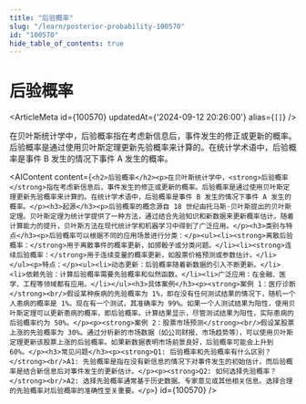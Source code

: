 ```yaml
---
title: "后验概率"
slug: "/learn/posterior-probability-100570"
id: "100570"
hide_table_of_contents: true
---
```



# 后验概率

<ArticleMeta id={100570} updatedAt={'2024-09-12 20:26:00'} alias={`[]`} />
<div className='border-solid border-b border-t-0 my-4 border-[var(--ifm-color-gray-300)]' />

在贝叶斯统计学中，后验概率指在考虑新信息后，事件发生的修正或更新的概率。后验概率是通过使用贝叶斯定理更新先验概率来计算的。在统计学术语中，后验概率是事件 B 发生的情况下事件 A 发生的概率。

<AIContent content={`<h2>后验概率</h2><p>在贝叶斯统计学中，<strong>后验概率</strong>指在考虑新信息后，事件发生的修正或更新的概率。后验概率是通过使用贝叶斯定理更新先验概率来计算的。在统计学术语中，后验概率是事件 B 发生的情况下事件 A 发生的概率。</p><h3>起源</h3><p>后验概率的概念源自 18 世纪由托马斯·贝叶斯提出的贝叶斯定理。贝叶斯定理为统计学提供了一种方法，通过结合先验知识和新数据来更新概率估计。随着计算能力的提升，贝叶斯方法在现代统计学和机器学习中得到了广泛应用。</p><h3>类别与特点</h3><p>后验概率可以根据不同的应用场景进行分类：</p><ul><li><strong>离散后验概率：</strong>用于离散事件的概率更新，如掷骰子或分类问题。</li><li><strong>连续后验概率：</strong>用于连续变量的概率更新，如股票价格预测或参数估计。</li></ul><p>特点：</p><ul><li>动态更新：后验概率随着新数据的引入不断更新。</li><li>依赖先验：计算后验概率需要先验概率和似然函数。</li><li>广泛应用：在金融、医学、工程等领域都有应用。</li></ul><h3>具体案例</h3><p><strong>案例 1：医疗诊断</strong><br/>假设某种疾病的先验概率为 1%，即在没有任何测试结果的情况下，随机一个人患病的概率是 1%。现在有一个测试，其准确率为 99%。如果一个人测试结果为阳性，使用贝叶斯定理可以更新患病的概率，即后验概率。计算结果显示，尽管测试结果为阳性，实际患病的后验概率约为 50%。</p><p><strong>案例 2：股票市场预测</strong><br/>假设某股票上涨的先验概率为 30%。通过分析新的市场数据（如公司财报、市场趋势等），可以使用贝叶斯定理更新该股票上涨的后验概率。如果新数据表明市场前景良好，后验概率可能会上升到 60%。</p><h3>常见问题</h3><p><strong>Q1: 后验概率和先验概率有什么区别？</strong><br/>A1: 先验概率是指在没有新信息的情况下对事件发生的初始估计，而后验概率是结合新信息后对事件发生的更新估计。</p><p><strong>Q2: 如何选择先验概率？</strong><br/>A2: 选择先验概率通常基于历史数据、专家意见或其他相关信息。选择合理的先验概率对后验概率的准确性至关重要。</p>`} id={100570} />
